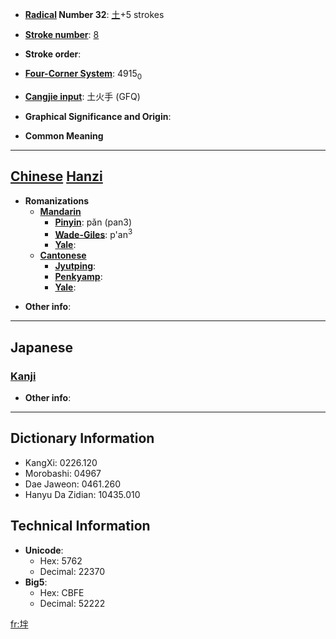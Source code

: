 * '''[[Wiktionary:Chinese radical index| Radical]] Number 32''': [[Wiktionary:Chinese radical index 土|土]]+5 strokes

* '''[[Wiktionary:Chinese total strokes index|Stroke number]]''': [[Wiktionary:Chinese total strokes index 8|8]]

* '''Stroke order''': 

* '''[[Wiktionary:Chinese four corner index|Four-Corner System]]''': 4915<sub>0</sub>

* '''[[Wiktionary:Chinese Cangjie index|Cangjie input]]''': 土火手 (GFQ)

* '''Graphical Significance and Origin''': 

* '''Common Meaning'''

----

== [[Chinese]] [[Hanzi]] ==

* '''Romanizations'''
** '''[[Mandarin]]'''
*** '''[[Pinyin]]''': pǎn (pan3)
*** '''[[Wade-Giles]]''': p'an<sup>3</sup>
*** '''[[Yale]]''': 
** '''[[Cantonese]]'''
*** '''[[Jyutping]]''':
*** '''[[Penkyamp]]''': 
*** '''[[Yale]]''': 

* '''Other info''': 

----

==Japanese==
===[[Kanji]]===
{{kanji|on readings=[[はん]] (han), [[ばん]] (ban)|kun readings=[[たひらか]] (tahiraka), [[ちり]] (chiri)}}

* '''Other info''':  

----

== Dictionary Information ==

* KangXi: 0226.120
* Morobashi: 04967
* Dae Jaweon: 0461.260
* Hanyu Da Zidian: 10435.010

== Technical Information ==

* '''Unicode''':
** Hex: 5762
** Decimal: 22370
* '''Big5''':
** Hex: CBFE
** Decimal: 52222

[[fr:坢]]